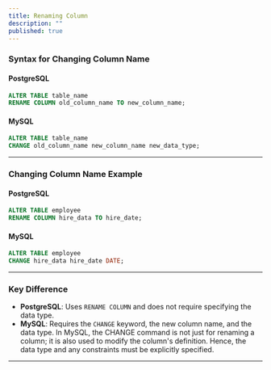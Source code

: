 ```yaml
---
title: Renaming Column
description: ""
published: true
---
```


### **Syntax for Changing Column Name**

#### **PostgreSQL**

```sql
ALTER TABLE table_name
RENAME COLUMN old_column_name TO new_column_name;
```

#### **MySQL**

```sql
ALTER TABLE table_name
CHANGE old_column_name new_column_name new_data_type;
```

---

### **Changing Column Name Example**

#### **PostgreSQL**

```sql
ALTER TABLE employee
RENAME COLUMN hire_data TO hire_date;
```

#### **MySQL**

```sql
ALTER TABLE employee
CHANGE hire_data hire_date DATE;
```

---

### **Key Difference**

* **PostgreSQL**: Uses `RENAME COLUMN` and does not require specifying the data type.
* **MySQL**: Requires the `CHANGE` keyword, the new column name, and the data type. In MySQL, the CHANGE command is not just for renaming a column; it is also used to modify the column's definition. Hence, the data type and any constraints must be explicitly specified.

---